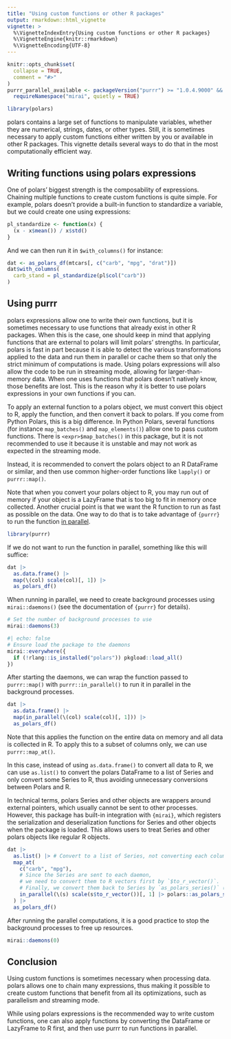 ```yaml
---
title: "Using custom functions or other R packages"
output: rmarkdown::html_vignette
vignette: >
  %\VignetteIndexEntry{Using custom functions or other R packages}
  %\VignetteEngine{knitr::rmarkdown}
  %\VignetteEncoding{UTF-8}
---
```


```r
knitr::opts_chunk$set(
  collapse = TRUE,
  comment = "#>"
)
purrr_parallel_available <- packageVersion("purrr") >= "1.0.4.9000" &&
  requireNamespace("mirai", quietly = TRUE)
```

```r
library(polars)
```

polars contains a large set of functions to manipulate variables, whether they are numerical, strings, dates, or other types.
Still, it is sometimes necessary to apply custom functions either written by you or available in other R packages.
This vignette details several ways to do that in the most computationally efficient way.

## Writing functions using polars expressions

One of polars' biggest strength is the composability of expressions.
Chaining multiple functions to create custom functions is quite simple.
For example, polars doesn't provide a built-in function to standardize a variable, but we could create one using expressions:

```r
pl_standardize <- function(x) {
  (x - x$mean()) / x$std()
}
```

And we can then run it in `$with_columns()` for instance:
```r
dat <- as_polars_df(mtcars[, c("carb", "mpg", "drat")])
dat$with_columns(
  carb_stand = pl_standardize(pl$col("carb"))
)
```

## Using purrr

polars expressions allow one to write their own functions, but it is sometimes necessary to use functions that already exist in other R packages.
When this is the case, one should keep in mind that applying functions that are external to polars will limit polars' strengths.
In particular, polars is fast in part because it is able to detect the various transformations applied to the data and run them in parallel or cache them so that only the strict minimum of computations is made.
Using polars expressions will also allow the code to be run in streaming mode, allowing for larger-than-memory data.
When one uses functions that polars doesn't natively know, those benefits are lost.
This is the reason why it is better to use polars expressions in your own functions if you can.

To apply an external function to a polars object, we must convert this object to R, apply the function, and then convert it back to polars.
If you come from Python Polars, this is a big difference.
In Python Polars, several functions (for instance `map_batches()` and `map_elements()`) allow one to pass custom functions.
There is `<expr>$map_batches()` in this package, but it is not recommended to use it because it is unstable and may not work as expected in the streaming mode.

Instead, it is recommended to convert the polars object to an R DataFrame or similar, and then use common higher-order functions like `lapply()` or `purrr::map()`.

Note that when you convert your polars object to R, you may run out of memory if your object is a LazyFrame that is too big to fit in memory once collected.
Another crucial point is that we want the R function to run as fast as possible on the data.
One way to do that is to take advantage of `{purrr}` to run the function [in parallel](https://purrr.tidyverse.org/reference/in_parallel.html).

```r
library(purrr)
```

If we do not want to run the function in parallel, something like this will suffice:

```r
dat |>
  as.data.frame() |>
  map(\(col) scale(col)[, 1]) |>
  as_polars_df()
```

When running in parallel, we need to create background processes using `mirai::daemons()`
(see the documentation of `{purrr}` for details).

```r
# Set the number of background processes to use
mirai::daemons(3)
```

```r
#| echo: false
# Ensure load the package to the daemons
mirai::everywhere({
  if (!rlang::is_installed("polars")) pkgload::load_all()
})
```

After starting the daemons, we can wrap the function passed to `purrr::map()`
with `purrr::in_parallel()` to run it in parallel in the background processes.

```r
dat |>
  as.data.frame() |>
  map(in_parallel(\(col) scale(col)[, 1])) |>
  as_polars_df()
```

Note that this applies the function on the entire data on memory and all data is collected in R.
To apply this to a subset of columns only, we can use `purrr::map_at()`.

In this case, instead of using `as.data.frame()` to convert all data to R,
we can use `as.list()` to convert the polars DataFrame to a list of Series
and only convert some Series to R, thus avoiding unnecessary conversions between
Polars and R.

In technical terms, polars Series and other objects are wrappers around external pointers,
which usually cannot be sent to other processes.
However, this package has built-in integration with `{mirai}`,
which registers the serialization and deserialization functions for Series and other objects
when the package is loaded.
This allows users to treat Series and other polars objects like regular R objects.

```r
dat |>
  as.list() |> # Convert to a list of Series, not converting each column to R vector yet.
  map_at(
    c("carb", "mpg"),
    # Since the Series are sent to each daemon,
    # we need to convert them to R vectors first by `$to_r_vector()`.
    # Finally, we convert them back to Series by `as_polars_series()` (in this case, optional).
    in_parallel(\(s) scale(s$to_r_vector())[, 1] |> polars::as_polars_series())
  ) |>
  as_polars_df()
```

After running the parallel computations, it is a good practice
to stop the background processes to free up resources.

```r
mirai::daemons(0)
```

## Conclusion

Using custom functions is sometimes necessary when processing data.
polars allows one to chain many expressions, thus making it possible to create custom functions that benefit from all its optimizations, such as parallelism and streaming mode.

While using polars expressions is the recommended way to write custom functions, one can also apply functions by converting the DataFrame or LazyFrame to R first, and then use purrr to run functions in parallel.
